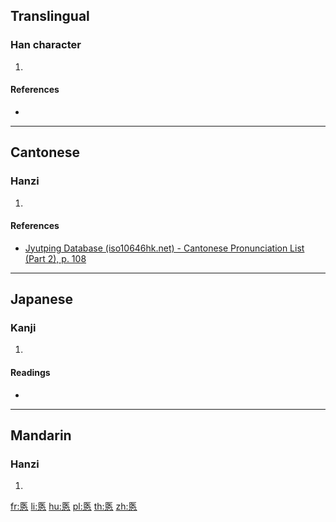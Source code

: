 {{character info/new}}
==Translingual==

===Han character===
{{Han char|rn=61|rad=心|as=07|sn=11|four=|canj=SKP|ids=⿱医心}}

# {{defn|Han|sort=心07}}

====References====
* {{Han ref|kx=0387.250|dkj=10666|dj=0720.070|hdz=42300.030|uh=6098|ud=24728}}

----

==Cantonese==

===Hanzi===
{{yue-hanzi|jyut=[[ji1]]|y=yi1}}

# {{defn|lang=yue|sort=心07}}

====References====
* [http://www.iso10646hk.net/jp/document/download.jsp Jyutping Database (iso10646hk.net) - Cantonese Pronunciation List (Part 2), p. 108]

----

==Japanese==

===Kanji===
{{ja-kanji|grade=|rs=心07}}

# {{defn|lang=ja|sort=心07}}

====Readings====
* {{ja-readings|on=[[い]] (i), [[えい]] (ei)|kun=[[つまびらか]] (tsumabiraka), [[うやうやしい]] (uyauyashii)}}

----

==Mandarin==

===Hanzi===
{{cmn-hanzi|pin=[[yī]] ([[yi1]]), [[huī]] ([[hui1]]), [[lǐ]] ([[li3]])|wg=i<sup>1</sup>, hui<sup>1</sup>, li<sup>3</sup>}}

# {{defn|lang=cmn|sort=心07}}

[[fr:悘]]
[[li:悘]]
[[hu:悘]]
[[pl:悘]]
[[th:悘]]
[[zh:悘]]